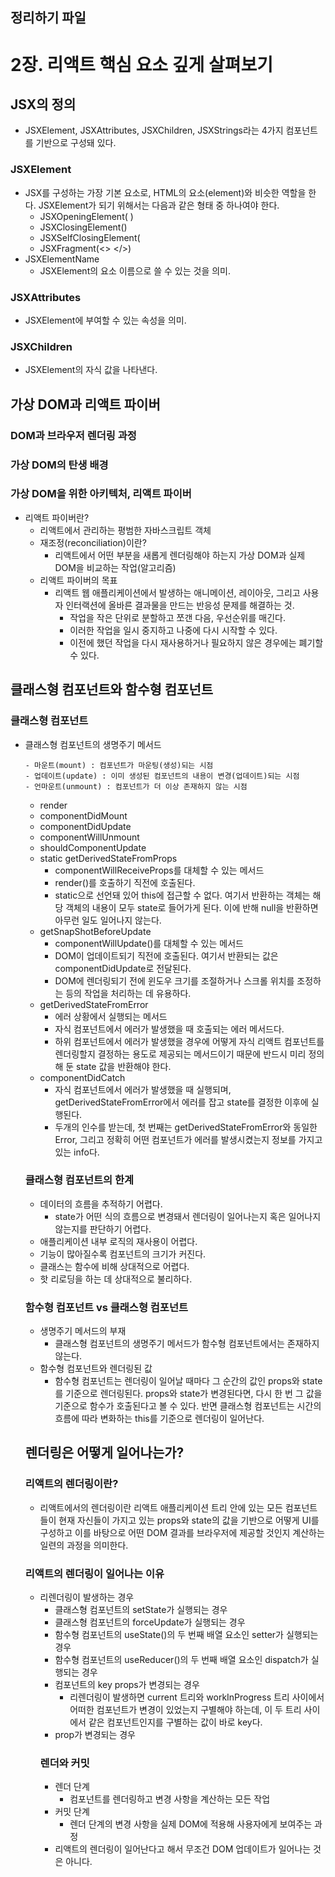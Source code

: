 ## 정리하기 파일

# 2장. 리액트 핵심 요소 깊게 살펴보기

## JSX의 정의

- JSXElement, JSXAttributes, JSXChildren, JSXStrings라는 4가지 컴포넌트를 기반으로 구성돼 있다.

### JSXElement

- JSX를 구성하는 가장 기본 요소로, HTML의 요소(element)와 비슷한 역할을 한다. JSXElement가 되기 위해서는 다음과 같은 형태 중 하나여야 한다.
  - JSXOpeningElement( <JSXElement>)
  - JSXClosingElement(<JSXElement />)
  - JSXSelfClosingElement(<JSXElement />
  - JSXFragment(<> </>)
- JSXElementName
  - JSXElement의 요소 이름으로 쓸 수 있는 것을 의미.

### JSXAttributes

- JSXElement에 부여할 수 있는 속성을 의미.

### JSXChildren

- JSXElement의 자식 값을 나타낸다.

## 가상 DOM과 리액트 파이버

### DOM과 브라우저 렌더링 과정

### 가상 DOM의 탄생 배경

### 가상 DOM을 위한 아키텍처, 리액트 파이버

- 리액트 파이버란?
  - 리액트에서 관리하는 평범한 자바스크립트 객체
  - 재조정(reconciliation)이란?
    - 리액트에서 어떤 부분을 새롭게 렌더링해야 하는지 가상 DOM과 실제 DOM을 비교하는 작업(알고리즘)
  - 리액트 파이버의 목표
    - 리액트 웹 애플리케이션에서 발생하는 애니메이션, 레이아웃, 그리고 사용자 인터랙션에 올바른 결과물을 만드는 반응성 문제를 해결하는 것.
      - 작업을 작은 단위로 분할하고 쪼갠 다음, 우선순위를 매긴다.
      - 이러한 작업을 일시 중지하고 나중에 다시 시작할 수 있다.
      - 이전에 했던 작업을 다시 재사용하거나 필요하지 않은 경우에는 폐기할 수 있다.

## 클래스형 컴포넌트와 함수형 컴포넌트

### 클래스형 컴포넌트

- 클래스형 컴포넌트의 생명주기 메서드
  ```tsx
  - 마운트(mount) : 컴포넌트가 마운팅(생성)되는 시점
  - 업데이트(update) : 이미 생성된 컴포넌트의 내용이 변경(업데이트)되는 시점
  - 언마운트(unmount) : 컴포넌트가 더 이상 존재하지 않는 시점
  ```
  - render
  - componentDidMount
  - componentDidUpdate
  - componentWillUnmount
  - shouldComponentUpdate
  - static getDerivedStateFromProps
    - componentWillReceiveProps를 대체할 수 있는 메서드
    - render()를 호출하기 직전에 호출된다.
    - static으로 선언돼 있어 this에 접근할 수 없다. 여기서 반환하는 객체는 해당 객체의 내용이 모두 state로 들어가게 된다. 이에 반해 null을 반환하면 아무런 일도 일어나지 않는다.
  - getSnapShotBeforeUpdate
    - componentWillUpdate()를 대체할 수 있는 메서드
    - DOM이 업데이트되기 직전에 호출된다. 여기서 반환되는 값은 componentDidUpdate로 전달된다.
    - DOM에 렌더링되기 전에 윈도우 크기를 조절하거나 스크롤 위치를 조정하는 등의 작업을 처리하는 데 유용하다.
  - getDerivedStateFromError
    - 에러 상황에서 실행되는 메서드
    - 자식 컴포넌트에서 에러가 발생했을 때 호출되는 에러 메서드다.
    - 하위 컴포넌트에서 에러가 발생했을 경우에 어떻게 자식 리액트 컴포넌트를 렌더링할지 결정하는 용도로 제공되는 메서드이기 때문에 반드시 미리 정의해 둔 state 값을 반환해야 한다.
  - componentDidCatch
    - 자식 컴포넌트에서 에러가 발생했을 때 실행되며, getDerivedStateFromError에서 에러를 잡고 state를 결정한 이후에 실행된다.
    - 두개의 인수를 받는데, 첫 번째는 getDerivedStateFromError와 동일한 Error, 그리고 정확히 어떤 컴포넌트가 에러를 발생시켰는지 정보를 가지고 있는 info다.
  ### 클래스형 컴포넌트의 한계
  - 데이터의 흐름을 추적하기 어렵다.
    - state가 어떤 식의 흐름으로 변경돼서 렌더링이 일어나는지 혹은 일어나지 않는지를 판단하기 어렵다.
  - 애플리케이션 내부 로직의 재사용이 어렵다.
  - 기능이 많아질수록 컴포넌트의 크기가 커진다.
  - 클래스는 함수에 비해 상대적으로 어렵다.
  - 핫 리로딩을 하는 데 상대적으로 불리하다.
  ### 함수형 컴포넌트 vs 클래스형 컴포넌트
  - 생명주기 메서드의 부재
    - 클래스형 컴포넌트의 생명주기 메서드가 함수형 컴포넌트에서는 존재하지 않는다.
  - 함수형 컴포넌트와 렌더링된 값
    - 함수형 컴포넌트는 렌더링이 일어날 때마다 그 순간의 값인 props와 state를 기준으로 렌더링된다. props와 state가 변경된다면, 다시 한 번 그 값을 기준으로 함수가 호출된다고 볼 수 있다. 반면 클래스형 컴포넌트는 시간의 흐름에 따라 변화하는 this를 기준으로 렌더링이 일어난다.
  ## 렌더링은 어떻게 일어나는가?
  ### 리액트의 렌더링이란?
  - 리액트에서의 렌더링이란 리액트 애플리케이션 트리 안에 있는 모든 컴포넌트들이 현재 자신들이 가지고 있는 props와 state의 값을 기반으로 어떻게 UI를 구성하고 이를 바탕으로 어떤 DOM 결과를 브라우저에 제공할 것인지 계산하는 일련의 과정을 의미한다.
  ### 리액트의 렌더링이 일어나는 이유
  - 리렌더링이 발생하는 경우
    - 클래스형 컴포넌트의 setState가 실행되는 경우
    - 클래스형 컴포넌트의 forceUpdate가 실행되는 경우
    - 함수형 컴포넌트의 useState()의 두 번째 배열 요소인 setter가 실행되는 경우
    - 함수형 컴포넌트의 useReducer()의 두 번째 배열 요소인 dispatch가 실행되는 경우
    - 컴포넌트의 key props가 변경되는 경우
      - 리렌더링이 발생하면 current 트리와 workInProgress 트리 사이에서 어떠한 컴포넌트가 변경이 있었는지 구별해야 하는데, 이 두 트리 사이에서 같은 컴포넌트인지를 구별하는 값이 바로 key다.
    - prop가 변경되는 경우
    ### 렌더와 커밋
    - 렌더 단계
      - 컴포넌트를 렌더링하고 변경 사항을 계산하는 모든 작업
    - 커밋 단계
      - 렌더 단계의 변경 사항을 실제 DOM에 적용해 사용자에게 보여주는 과정
    - 리액트의 렌더링이 일어난다고 해서 무조건 DOM 업데이트가 일어나는 것은 아니다.
